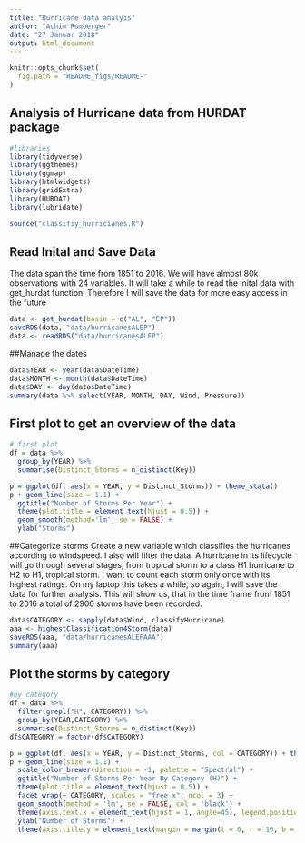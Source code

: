 ```yaml
---
title: "Hurricane data analyis"
author: "Achim Rumberger"
date: "27 Januar 2018"
output: html_document
---
```


```r
knitr::opts_chunk$set(
  fig.path = "README_figs/README-"
)
```

## Analysis of Hurricane data from HURDAT package


```r
#libraries
library(tidyverse)
library(ggthemes)
library(ggmap)
library(htmlwidgets)
library(gridExtra)
library(HURDAT)
library(lubridate)

source("classifiy_hurricianes.R")

```


## Read Inital and Save Data
The data span the time from 1851 to 2016.
We will have almost 80k observations with 24 variables.
It will take a while to read the inital data with get_hurdat function. 
Therefore I will save the data for more easy access in the future

```r
data <- get_hurdat(basin = c("AL", "EP"))
saveRDS(data, "data/hurricanesALEP")
data <- readRDS("data/hurricanesALEP")

```

##Manage the dates
```r
data$YEAR <- year(data$DateTime)
data$MONTH <- month(data$DateTime)
data$DAY <- day(data$DateTime)
summary(data %>% select(YEAR, MONTH, DAY, Wind, Pressure))
```


## First plot to get an overview of the data
```r
# first plot
df = data %>%
  group_by(YEAR) %>%
  summarise(Distinct_Storms = n_distinct(Key))

p = ggplot(df, aes(x = YEAR, y = Distinct_Storms)) + theme_stata()
p + geom_line(size = 1.1) + 
  ggtitle("Number of Storms Per Year") + 
  theme(plot.title = element_text(hjust = 0.5)) +
  geom_smooth(method='lm', se = FALSE) + 
  ylab("Storms")
```

##Categorize storms
Create a new variable which classifies the hurricanes according to windspeed.
I also will filter the data. A hurricane in its lifecycle will go through several stages, from tropical storm to a class H1 hurricane to H2 to H1, tropical storm. I want to count each storm only once with its highest ratings.
On my laptop this takes a while, so again, I will save the data for further analysis. This will show us, that in the time frame from 1851 to 2016 a total of 2900 storms have been recorded.

```r
data$CATEGORY <- sapply(data$Wind, classifyHurricane)
aaa <- highestClassification4Storm(data)
saveRDS(aaa, "data/hurricanesALEPAAA")
summary(aaa)
```

## Plot the storms by category
```r
#by category
df = data %>%
  filter(grepl("H", CATEGORY)) %>%
  group_by(YEAR,CATEGORY) %>%
  summarise(Distinct_Storms = n_distinct(Key))
df$CATEGORY = factor(df$CATEGORY)

p = ggplot(df, aes(x = YEAR, y = Distinct_Storms, col = CATEGORY)) + theme_stata()
p + geom_line(size = 1.1) + 
  scale_color_brewer(direction = -1, palette = "Spectral") + 
  ggtitle("Number of Storms Per Year By Category (H)") + 
  theme(plot.title = element_text(hjust = 0.5)) +
  facet_wrap(~ CATEGORY, scales = "free_x", ncol = 3) + 
  geom_smooth(method = 'lm', se = FALSE, col = 'black') +
  theme(axis.text.x = element_text(hjust = 1, angle=45), legend.position = 'none') + 
  ylab('Number of Storms') +
  theme(axis.title.y = element_text(margin = margin(t = 0, r = 10, b = 0, l = 0)))
```
